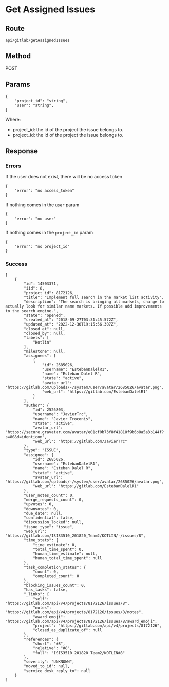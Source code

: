 # Get Assigned Issues

## Route

```
api/gitlab/getAssignedIssues
```

## Method

POST

## Params

```
{
    "project_id": "string",
    "user": "string",
}
```

Where:

- project_id: the id of the project the issue belongs to.
- project_id: the id of the project the issue belongs to.

## Response

### Errors

If the user does not exist, there will be no access token

```
{
    "error": "no access_token"
}
```

If nothing comes in the `user` param

```
{
    "error": "no user"
}
```


If nothing comes in the `project_id` param

```
{
    "error": "no project_id"
}
```

### Success

```
[
    {
        "id": 14503371,
        "iid": 8,
        "project_id": 8172126,
        "title": "Implement full search in the market list activity",
        "description": "The search is bringing all markets, change to actually look for similar name markets. If possible add improvements to the search engine.",
        "state": "opened",
        "created_at": "2018-09-27T03:31:45.572Z",
        "updated_at": "2022-12-30T19:15:56.307Z",
        "closed_at": null,
        "closed_by": null,
        "labels": [
            "Kotlin"
        ],
        "milestone": null,
        "assignees": [
            {
                "id": 2685026,
                "username": "EstebanDalelR1",
                "name": "Esteban Dalel R",
                "state": "active",
                "avatar_url": "https://gitlab.com/uploads/-/system/user/avatar/2685026/avatar.png",
                "web_url": "https://gitlab.com/EstebanDalelR1"
            }
        ],
        "author": {
            "id": 2526803,
            "username": "JavierTrc",
            "name": "Javier Troconis",
            "state": "active",
            "avatar_url": "https://secure.gravatar.com/avatar/e01cf0b73f8f41818f9b6b8a5a3b144f?s=80&d=identicon",
            "web_url": "https://gitlab.com/JavierTrc"
        },
        "type": "ISSUE",
        "assignee": {
            "id": 2685026,
            "username": "EstebanDalelR1",
            "name": "Esteban Dalel R",
            "state": "active",
            "avatar_url": "https://gitlab.com/uploads/-/system/user/avatar/2685026/avatar.png",
            "web_url": "https://gitlab.com/EstebanDalelR1"
        },
        "user_notes_count": 0,
        "merge_requests_count": 0,
        "upvotes": 0,
        "downvotes": 0,
        "due_date": null,
        "confidential": false,
        "discussion_locked": null,
        "issue_type": "issue",
        "web_url": "https://gitlab.com/ISIS3510_201820_Team2/KOTLIN/-/issues/8",
        "time_stats": {
            "time_estimate": 0,
            "total_time_spent": 0,
            "human_time_estimate": null,
            "human_total_time_spent": null
        },
        "task_completion_status": {
            "count": 0,
            "completed_count": 0
        },
        "blocking_issues_count": 0,
        "has_tasks": false,
        "_links": {
            "self": "https://gitlab.com/api/v4/projects/8172126/issues/8",
            "notes": "https://gitlab.com/api/v4/projects/8172126/issues/8/notes",
            "award_emoji": "https://gitlab.com/api/v4/projects/8172126/issues/8/award_emoji",
            "project": "https://gitlab.com/api/v4/projects/8172126",
            "closed_as_duplicate_of": null
        },
        "references": {
            "short": "#8",
            "relative": "#8",
            "full": "ISIS3510_201820_Team2/KOTLIN#8"
        },
        "severity": "UNKNOWN",
        "moved_to_id": null,
        "service_desk_reply_to": null
    }
]
```
